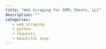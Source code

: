 ```yaml
---
title: "Web Scraping for SMPL Sheets, LLC"
description: ""
categories:
   - web scraping
   - python
   - requests
   - beautiful soup
---
```

